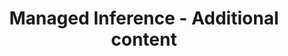 ---
title: Managed Inference - Additional content
description: Managed Inference - Additional content
---